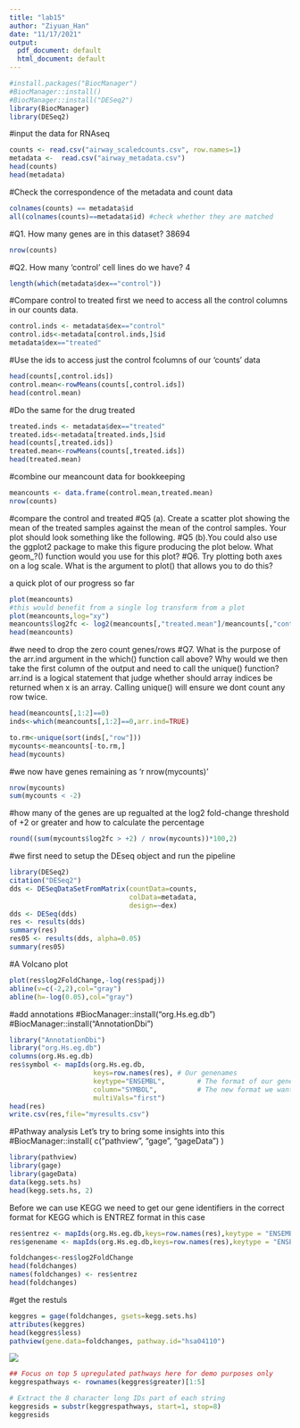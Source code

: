 ```yaml
---
title: "lab15"
author: "Ziyuan_Han"
date: "11/17/2021"
output:
  pdf_document: default
  html_document: default
---
```

```r
#install.packages("BiocManager")
#BiocManager::install()
#BiocManager::install("DESeq2")
library(BiocManager)
library(DESeq2)
```
#input the data for RNAseq
```r
counts <- read.csv("airway_scaledcounts.csv", row.names=1)
metadata <-  read.csv("airway_metadata.csv")
head(counts)
head(metadata)
```
#Check the correspondence of the metadata and count data
```r
colnames(counts) == metadata$id
all(colnames(counts)==metadata$id) #check whether they are matched 
```


#Q1. How many genes are in this dataset? 
38694
```r
nrow(counts)
```
#Q2. How many ‘control’ cell lines do we have? 
4 
```r
length(which(metadata$dex=="control"))
```
#Compare control to treated 
first we need to access all the control columns in our counts data.
```r
control.inds <- metadata$dex=="control"
control.ids<-metadata[control.inds,]$id
metadata$dex=="treated"
```
#Use the ids to access just the control fcolumns of our 'counts' data
```r
head(counts[,control.ids])
control.mean<-rowMeans(counts[,control.ids])
head(control.mean)
```

#Do the same for the drug treated
```r
treated.inds <- metadata$dex=="treated"
treated.ids<-metadata[treated.inds,]$id
head(counts[,treated.ids])
treated.mean<-rowMeans(counts[,treated.ids])
head(treated.mean)
```
#combine our meancount data for bookkeeping 
```r
meancounts <- data.frame(control.mean,treated.mean)
nrow(counts)
```
#compare the control and treated
#Q5 (a). Create a scatter plot showing the mean of the treated samples against the mean of the control samples. Your plot should look something like the following.
#Q5 (b).You could also use the ggplot2 package to make this figure producing the plot below. What geom_?() function would you use for this plot? 
#Q6. Try plotting both axes on a log scale. What is the argument to plot() that allows you to do this? 

a quick plot of our progress so far
```r
plot(meancounts)
#this would benefit from a single log transform from a plot
plot(meancounts,log="xy")
meancounts$log2fc <- log2(meancounts[,"treated.mean"]/meancounts[,"control.mean"])
head(meancounts)
```
#we need to drop the zero count genes/rows 
#Q7. What is the purpose of the arr.ind argument in the which() function call above? Why would we then take the first column of the output and need to call the unique() function?
arr.ind is a logical statement that judge whether should array indices be returned when x is an array. Calling unique() will ensure we dont count any row twice.

```r
head(meancounts[,1:2]==0)
inds<-which(meancounts[,1:2]==0,arr.ind=TRUE)
```
```r
to.rm<-unique(sort(inds[,"row"]))
mycounts<-meancounts[-to.rm,]
head(mycounts)
```
#we now have genes remaining as 'r nrow(mycounts)'
```r
nrow(mycounts)
sum(mycounts < -2)
```
#how many of the genes are up regualted at the log2 fold-change threshold of +2 or greater and how to calculate the percentage 
```r
round((sum(mycounts$log2fc > +2) / nrow(mycounts))*100,2)
```
#we first need to setup the DEseq object and run the pipeline
```r
library(DESeq2)
citation("DESeq2")
dds <- DESeqDataSetFromMatrix(countData=counts, 
                              colData=metadata, 
                              design=~dex)
dds <- DESeq(dds)
res <- results(dds)
summary(res)
res05 <- results(dds, alpha=0.05)
summary(res05)
```
#A Volcano plot
```r
plot(res$log2FoldChange,-log(res$padj))
abline(v=c(-2,2),col="gray")
abline(h=-log(0.05),col="gray")
```

#add annotations
#BiocManager::install("org.Hs.eg.db")
#BiocManager::install("AnnotationDbi")
```r
library("AnnotationDbi")
library("org.Hs.eg.db")
columns(org.Hs.eg.db)
res$symbol <- mapIds(org.Hs.eg.db,
                     keys=row.names(res), # Our genenames
                     keytype="ENSEMBL",        # The format of our genenames
                     column="SYMBOL",          # The new format we want to add
                     multiVals="first")
head(res)
write.csv(res,file="myresults.csv")
```


#Pathway analysis 
Let's try to bring some insights into this 
#BiocManager::install( c("pathview", "gage", "gageData") )
```r
library(pathview)
library(gage)
library(gageData)
data(kegg.sets.hs)
head(kegg.sets.hs, 2)
```
Before we can use KEGG we need to get our gene identifiers in the correct format for KEGG which is ENTREZ format in this case 
```r
res$entrez <- mapIds(org.Hs.eg.db,keys=row.names(res),keytype = "ENSEMBL",column="ENTREZID",multiVals="first")
res$genename <- mapIds(org.Hs.eg.db,keys=row.names(res),keytype = "ENSEMBL",column="GENENAME",multiVals="first")
```

```r
foldchanges<-res$log2FoldChange
head(foldchanges)
names(foldchanges) <- res$entrez
head(foldchanges)
```

#get the restuls
```r
keggres = gage(foldchanges, gsets=kegg.sets.hs)
attributes(keggres)
head(keggres$less)
pathview(gene.data=foldchanges, pathway.id="hsa04110")
```
![](hsa04110.pathview.png)

```r
## Focus on top 5 upregulated pathways here for demo purposes only
keggrespathways <- rownames(keggres$greater)[1:5]

# Extract the 8 character long IDs part of each string
keggresids = substr(keggrespathways, start=1, stop=8)
keggresids
```